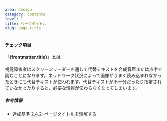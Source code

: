 ```yaml
---
area: design
category: contents
level: 1
title: ページタイトル
slug: page-title
---
```



#### チェック項目

<Checkpoint title="ページのトピックを表す簡潔なテキストをページタイトルにする" />

<Checkpoint title="ページごとに異なるユニークなページタイトルにする" />

#### 「{frontmatter.title}」とは

<Level level={frontmatter.level} />

視覚障害者はスクリーンリーダーを通じて代替テキストを合成音声または点字で読むことになります。ネットワーク状況によって画像がうまく読み込まれなかったときにも代替テキストが使われます。代替テキストが不十分だったり指定されていなかったりすると、必要な情報が伝わらなくなってしまいます。

##### 参考情報

- [達成基準 2.4.2: ページタイトルを理解する](https://waic.jp/translations/WCAG21/Understanding/page-titled.html)
